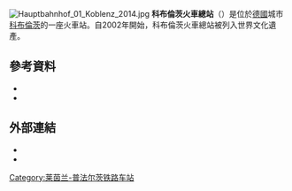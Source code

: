 [[File:Hauptbahnhof_01_Koblenz_2014.jpg|thumb]]
'''科布倫茨火車總站'''（{{lang-de|Koblenz Hauptbahnhof}}）是位於[[德國|德國]]城市[[科布倫茨|科布倫茨]]的一座火車站。自2002年開始，科布倫茨火車總站被列入世界文化遺產。
==參考資料==
*{{cite book|editor= Energieversorgung Mittelrhein GmbH |title=Geschichte der Stadt Koblenz |volume= 1: ''Von den Anfängen bis zum Ende der kurfürstlichen Zeit'' |publisher= Theiss |location= Stuttgart|year= 1992 | ISBN =3-8062-0876-X |language=de}}
*{{cite book|editor= Energieversorgung Mittelrhein GmbH |title=Geschichte der Stadt Koblenz |volume= 2: ''Von der französischen Stadt bis zur Gegenwart'' |publisher= Theiss |location= Stuttgart|year= 1993 | ISBN =3-8062-1036-5
 |language=de}}
== 外部連結 ==
*{{cite web| url=http://www.deutschebahn.com/site/bahn/de/geschaefte/infrastruktur__schiene/netz/netzzugang/dokumente/Bahnhof/SNB/K/KKO__NBS.pdf|title= ''Koblenz Hbf'' track plan |publisher= [[Deutsche_Bahn|Deutsche Bahn]] |format=PDF (204.0 KB) |language=de| accessdate= 22 December 2010}}
*{{cite web | url=http://home.arcor.de/railmanko/bahn_ko1.htm | title=Private Website on the history of rail transport in Koblenz, including photographs | language=de | accessdate=22 December 2010 | deadurl=yes | archiveurl=https://web.archive.org/web/20091027220040/http://home.arcor.de/railmanko/bahn_ko1.htm | archivedate=2009年10月27日 }}
{{Commons category|Koblenz Hauptbahnhof}}
[[Category:莱茵兰-普法尔茨铁路车站|Category:莱茵兰-普法尔茨铁路车站]]